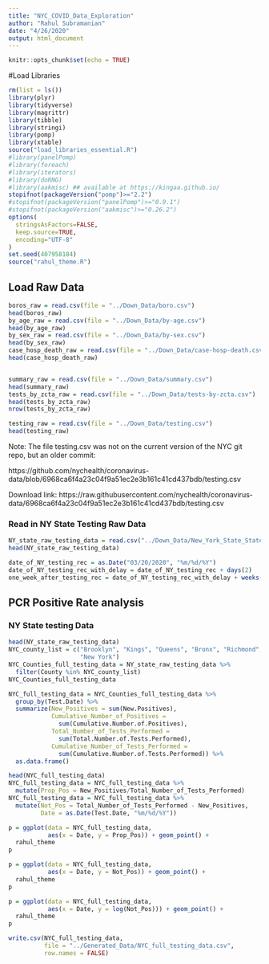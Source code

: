 ```yaml
---
title: "NYC_COVID_Data_Exploration"
author: "Rahul Subramanian"
date: "4/26/2020"
output: html_document
---
```


```r
knitr::opts_chunk$set(echo = TRUE)
```

#Load Libraries

```r
rm(list = ls())
library(plyr)
library(tidyverse)
library(magrittr)
library(tibble)
library(stringi)
library(pomp)
library(xtable)
source("load_libraries_essential.R")
#library(panelPomp)
#library(foreach)
#library(iterators)
#library(doRNG)
#library(aakmisc) ## available at https://kingaa.github.io/
stopifnot(packageVersion("pomp")>="2.2")
#stopifnot(packageVersion("panelPomp")>="0.9.1")
#stopifnot(packageVersion("aakmisc")>="0.26.2")
options(
  stringsAsFactors=FALSE,
  keep.source=TRUE,
  encoding="UTF-8"
)
set.seed(407958184)
source("rahul_theme.R")
```

## Load Raw Data
```r
boros_raw = read.csv(file = "../Down_Data/boro.csv")
head(boros_raw)
by_age_raw = read.csv(file = "../Down_Data/by-age.csv")
head(by_age_raw)
by_sex_raw = read.csv(file = "../Down_Data/by-sex.csv")
head(by_sex_raw)
case_hosp_death_raw = read.csv(file = "../Down_Data/case-hosp-death.csv")
head(case_hosp_death_raw)


summary_raw = read.csv(file = "../Down_Data/summary.csv")
head(summary_raw)
tests_by_zcta_raw = read.csv(file = "../Down_Data/tests-by-zcta.csv")
head(tests_by_zcta_raw)
nrow(tests_by_zcta_raw)

testing_raw = read.csv(file = "../Down_Data/testing.csv")
head(testing_raw)


```
Note: The file testing.csv was not on the current version of the NYC
 git repo, but an older commit:
 
 https://github.com/nychealth/coronavirus-data/blob/6968ca6f4a23c04f9a51ec2e3b161c41cd437bdb/testing.csv


 Download link: https://raw.githubusercontent.com/nychealth/coronavirus-data/6968ca6f4a23c04f9a51ec2e3b161c41cd437bdb/testing.csv

### Read in NY State Testing Raw Data
```r
NY_state_raw_testing_data = read.csv("../Down_Data/New_York_State_Statewide_COVID-19_Testing.csv")
head(NY_state_raw_testing_data)
```



```r





date_of_NY_testing_rec = as.Date("03/20/2020", "%m/%d/%Y")
date_of_NY_testing_rec_with_delay = date_of_NY_testing_rec + days(2)
one_week_after_testing_rec = date_of_NY_testing_rec_with_delay + weeks(1)


```

## PCR Positive Rate analysis
### NY State testing Data
```r
head(NY_state_raw_testing_data)
NYC_county_list = c("Brooklyn", "Kings", "Queens", "Bronx", "Richmond",
                    "New York")
NYC_Counties_full_testing_data = NY_state_raw_testing_data %>%
  filter(County %in% NYC_county_list)
NYC_Counties_full_testing_data

NYC_full_testing_data = NYC_Counties_full_testing_data %>%
  group_by(Test.Date) %>%
  summarize(New_Positives = sum(New.Positives),
            Cumulative_Number_of_Positives =
              sum(Cumulative.Number.of.Positives),
            Total_Number_of_Tests_Performed = 
              sum(Total.Number.of.Tests.Performed),
            Cumulative_Number_of_Tests_Performed =
              sum(Cumulative.Number.of.Tests.Performed)) %>%
  as.data.frame()

head(NYC_full_testing_data)
NYC_full_testing_data = NYC_full_testing_data %>%
  mutate(Prop_Pos = New_Positives/Total_Number_of_Tests_Performed)
NYC_full_testing_data = NYC_full_testing_data %>%
  mutate(Not_Pos = Total_Number_of_Tests_Performed - New_Positives,
         Date = as.Date(Test.Date, "%m/%d/%Y"))

p = ggplot(data = NYC_full_testing_data,
           aes(x = Date, y = Prop_Pos)) + geom_point() +
  rahul_theme
p

p = ggplot(data = NYC_full_testing_data,
           aes(x = Date, y = Not_Pos)) + geom_point() +
  rahul_theme
p

p = ggplot(data = NYC_full_testing_data,
           aes(x = Date, y = log(Not_Pos))) + geom_point() +
  rahul_theme
p

write.csv(NYC_full_testing_data,
          file = "../Generated_Data/NYC_full_testing_data.csv",
          row.names = FALSE)

```

